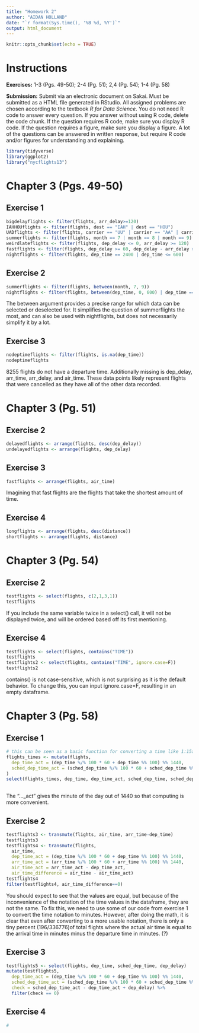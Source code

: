 ---
title: "Homework 2"
author: "AIDAN HOLLAND"
date: "`r format(Sys.time(), '%B %d, %Y')`"
output: html_document
---

```{r setup, include=FALSE}
knitr::opts_chunk$set(echo = TRUE)
```

# Instructions

**Exercises:**  1-3 (Pgs. 49-50); 2-4 (Pg. 51); 2,4 (Pg. 54); 1-4 (Pg. 58)

**Submission:** Submit via an electronic document on Sakai. Must be submitted as a HTML file generated in RStudio. All assigned problems are chosen according to the textbook *R for Data Science*. You do not need R code to answer every question. If you answer without using R code, delete the code chunk. If the question requires R code, make sure you display R code. If the question requires a figure, make sure you display a figure. A lot of the questions can be answered in written response, but require R code and/or figures for understanding and explaining. 

```{r, include=FALSE}
library(tidyverse)
library(ggplot2)
library("nycflights13")
```

# Chapter 3 (Pgs. 49-50)

##  Exercise 1
```{r}
bigdelayflights <- filter(flights, arr_delay>=120)
IAHHOUflights <- filter(flights, dest == "IAH" | dest == "HOU")
UADflights <- filter(flights, carrier == "UU" | carrier == "AA" | carrier == "DL")
summerflights <- filter(flights, month == 7 | month == 8 | month == 9)
weirdlateflights <- filter(flights, dep_delay <= 0, arr_delay >= 120)
fastflights <- filter(flights, dep_delay >= 60, dep_delay - arr_delay >= 30)
nightflights <- filter(flights, dep_time == 2400 | dep_time <= 600)
```

##  Exercise 2
```{r}
summerflights <- filter(flights, between(month, 7, 9))
nightflights <- filter(flights, between(dep_time, 0, 600) | dep_time == 2400)
```

The between argument provides a precise range for which data can be selected or deselected for. It simplifies the question of summerflights the most, and can also be used with nightflights, but does not necessarily simplify it by a lot.

##  Exercise 3
```{r}
nodeptimeflights <- filter(flights, is.na(dep_time))
nodeptimeflights
```

8255 flights do not have a departure time. Additionally missing is dep_delay, arr_time, arr_delay, and air_time. These data points likely represent flights that were cancelled as they have all of the other data recorded.

# Chapter 3 (Pg. 51)

##  Exercise 2
```{r}
delayedflights <- arrange(flights, desc(dep_delay))
undelayedflights <- arrange(flights, dep_delay)
```

##  Exercise 3
```{r}
fastflights <- arrange(flights, air_time)
```

Imagining that fast flights are the flights that take the shortest amount of time.

##  Exercise 4
```{r}
longflights <- arrange(flights, desc(distance))
shortflights <- arrange(flights, distance)
```

# Chapter 3 (Pg. 54)

##  Exercise 2
```{r}
testflights <- select(flights, c(2,1,3,1))
testflights
```

If you include the same variable twice in a select() call, it will not be displayed twice, and will be ordered based off its first mentioning.

##  Exercise 4
```{r}
testflights <- select(flights, contains("TIME"))
testflights
testflights2 <- select(flights, contains("TIME", ignore.case=F))
testflights2
```

contains() is not case-sensitive, which is not surprising as it is the default behavior. To change this, you can input ignore.case=F, resulting in an empty dataframe.

# Chapter 3 (Pg. 58)

##  Exercise 1
```{r}
# this can be seen as a basic function for converting a time like 1:15am to 75 minutes
flights_times <- mutate(flights,
  dep_time_act = (dep_time %/% 100 * 60 + dep_time %% 100) %% 1440,
  sched_dep_time_act = (sched_dep_time %/% 100 * 60 + sched_dep_time %% 100) %% 1440
)
select(flights_times, dep_time, dep_time_act, sched_dep_time, sched_dep_time_act)
                        
```

The "..._act" gives the minute of the day out of 1440 so that computing is more convenient.

##  Exercise 2
```{r}
testflights3 <- transmute(flights, air_time, arr_time-dep_time)
testflights3
testflights4 <- transmute(flights,
  air_time,
  dep_time_act = (dep_time %/% 100 * 60 + dep_time %% 100) %% 1440,
  arr_time_act = (arr_time %/% 100 * 60 + arr_time %% 100) %% 1440,
  air_time_act = arr_time_act - dep_time_act,
  air_time_difference = air_time - air_time_act)
testflights4
filter(testflights4, air_time_difference==0)
```

You should expect to see that the values are equal, but because of the inconvenience of the notation of the time values in the dataframe, they are not the same. To fix this, we need to use some of our code from exercise 1 to convert the time notation to minutes. However, after doing the math, it is clear that even after converting to a more usable notation, there is only a tiny percent (196/336776)of total flights where the actual air time is equal to the arrival time in minutes minus the departure time in minutes. (?)

##  Exercise 3
```{r}
testflights5 <- select(flights, dep_time, sched_dep_time, dep_delay)
mutate(testflights5,
  dep_time_act = (dep_time %/% 100 * 60 + dep_time %% 100) %% 1440,
  sched_dep_time_act = (sched_dep_time %/% 100 * 60 + sched_dep_time %% 100) %% 1440,
  check = sched_dep_time_act - dep_time_act + dep_delay) %>%
  filter(check == 0) 
```

##  Exercise 4
```{r}
#
```